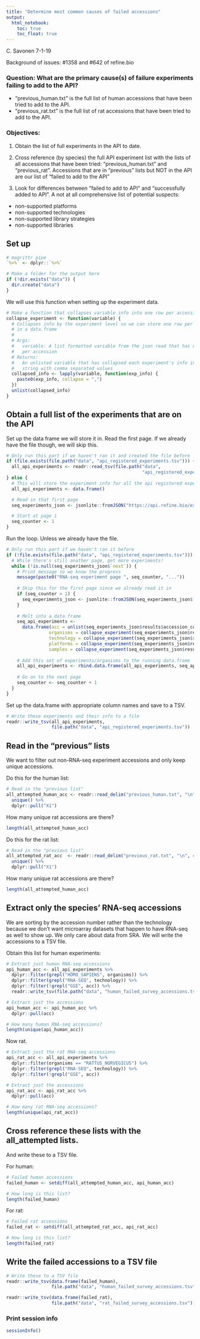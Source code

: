 ```yaml
---
title: "Determine most common causes of failed accessions" 
output:   
  html_notebook: 
    toc: true
    toc_float: true
---
```


C. Savonen 7-1-19

Background of issues: #1358 and #642 of refine.bio 

### Question: What are the primary cause(s) of failure experiments failing to add to the API?

- "previous_human.txt" is the full list of human accessions that have been tried to add to the API. 
- "previous_rat.txt" is the full list of rat accessions that have been tried to add to the API. 

### Objectives: 

1) Obtain the list of full experiments in the API to date. 

2) Cross reference (by species) the full API experiment list with the lists of all accessions that have been tried: "previous_human.txt" and "previous_rat". Accessions that are in "previous" lists but NOT in the API are our list of "failed to add to the API"

3) Look for differences between "failed to add to API" and "successfully added to API". 
A not at all comprehensive list of potential suspects: 
* non-supported platforms
* non-supported technologies
* non-supported library strategies
* non-supported libraries

## Set up 

```r
# magrittr pipe
`%>%` <- dplyr::`%>%`

# Make a folder for the output here
if (!dir.exists("data")) {
  dir.create("data")
}
```

We will use this function when setting up the experiment data.

```r
# Make a function that collapses variable info into one row per accession
collapse_experiment <- function(variable) {
  # Collapses info by the experiment level so we can store one row per accession
  # in a data.frame
  #
  # Args:
  #   variable: A list formatted variable from the json read that has one list 
  #   per accession
  # Returns:
  #   An unlisted variable that has collapsed each experiment's info into one 
  #   string with comma separated values
  collapsed_info <- lapply(variable, function(exp_info) {
    paste0(exp_info, collapse = ",")
  })
  unlist(collapsed_info)
}
```

## Obtain a full list of the experiments that are on the API

Set up the data frame we will store it in. 
Read the first page.
If we already have the file though, we will skip this.

```r
# Only run this part if we haven't ran it and created the file before
if (file.exists(file.path("data", "api_registered_experiments.tsv"))) {
  all_api_experiments <- readr::read_tsv(file.path("data",
                                                   "api_registered_experiments.tsv"))
} else {
  # This will store the experiment info for all the api registered experiments
  all_api_experiments <- data.frame()

  # Read in that first page
  seq_experiments_json <- jsonlite::fromJSON("https://api.refine.bio/experiments/")

  # Start at page 1
  seq_counter <- 1
}
```

Run the loop. Unless we already have the file.

```r
# Only run this part if we haven't ran it before
if (!file.exists(file.path("data", "api_registered_experiments.tsv"))) {
  # While there's still another page, get more experiments!
  while (!is.null(seq_experiments_json$`next`)) {
    # Print message so we know the progress
    message(paste0("RNA-seq experiment page ", seq_counter, "..."))
  
    # Skip this for the first page since we already read it in
    if (seq_counter > 1) {
      seq_experiments_json <- jsonlite::fromJSON(seq_experiments_json$`next`)
    }
  
    # Melt into a data.frame
    seq_api_experiments <- 
      data.frame(acc = unlist(seq_experiments_json$results$accession_code),
                organisms = collapse_experiment(seq_experiments_json$results$organisms),
                technology = collapse_experiment(seq_experiments_json$results$technologies),
                platforms = collapse_experiment(seq_experiments_json$results$platforms),
                samples = collapse_experiment(seq_experiments_json$results$processed_samples))
  
    # Add this set of experiments/organisms to the running data.frame
    all_api_experiments <- rbind.data.frame(all_api_experiments, seq_api_experiments)
  
    # Go on to the next page
    seq_counter <- seq_counter + 1 
  }
}
```

Set up the data.frame with appropriate column names and save to a TSV.

```r
# Write these experiments and their info to a file
readr::write_tsv(all_api_experiments, 
                 file.path("data", "api_registered_experiments.tsv"))
```
  
## Read in the "previous" lists
We want to filter out non-RNA-seq experiment accessions and only keep unique
accessions. 

Do this for the human list: 
  
```r
# Read in the "previous list"
all_attempted_human_acc <- readr::read_delim("previous_human.txt", "\n", col_names = FALSE) %>%
  unique() %>%
  dplyr::pull("X1")
```

How many unique rat accessions are there?

```r
length(all_attempted_human_acc)
```

Do this for the rat list: 

```r
# Read in the "previous list"
all_attempted_rat_acc  <- readr::read_delim("previous_rat.txt", "\n", col_names = FALSE) %>%
  unique() %>%
  dplyr::pull("X1")
```

How many unique rat accessions are there?

```r
length(all_attempted_human_acc)
```

## Extract only the species' RNA-seq accessions

We are sorting by the accession number rather than the technology because we 
don't want microarray datasets that happen to have RNA-seq as well to show up. 
We only care about data from SRA.
We will write the accessions to a TSV file. 

Obtain this list for human experiments:

```r
# Extract just human RNA-seq accessions
api_human_acc <- all_api_experiments %>% 
  dplyr::filter(grepl("HOMO_SAPIENS", organisms)) %>%
  dplyr::filter(grepl("RNA-SEQ", technology)) %>%
  dplyr::filter(!grepl("GSE", acc)) %>%
  readr::write_tsv(file.path("data", "human_failed_survey_accessions.tsv"))

# Extract just the accessions
api_human_acc <- api_human_acc %>%
  dplyr::pull(acc)

# How many human RNA-seq accessions?
length(unique(api_human_acc))
```

Now rat.

```r
# Extract just the rat RNA-seq accessions
api_rat_acc <- all_api_experiments %>% 
  dplyr::filter(organisms == "RATTUS_NORVEGICUS") %>%
  dplyr::filter(grepl("RNA-SEQ", technology)) %>%
  dplyr::filter(!grepl("GSE", acc)) 

# Extract just the accessions
api_rat_acc <- api_rat_acc %>%
  dplyr::pull(acc)

# How many rat RNA-seq accessions?
length(unique(api_rat_acc))
```

## Cross reference these lists with the all_attempted lists. 
And write these to a TSV file. 

For human:

```r
# Failed human accessions
failed_human <- setdiff(all_attempted_human_acc, api_human_acc)

# How long is this list?
length(failed_human)
```

For rat: 

```r
# Failed rat accessions
failed_rat <- setdiff(all_attempted_rat_acc, api_rat_acc) 

# How long is this list?
length(failed_rat)
```

## Write the failed accessions to a TSV file

```r
# Write these to a TSV file
readr::write_tsv(data.frame(failed_human),
                 file.path("data", "human_failed_survey_accessions.tsv"))

readr::write_tsv(data.frame(failed_rat),
                 file.path("data", "rat_failed_survey_accessions.tsv"))
```

### Print session info

```r
sessionInfo()
```
